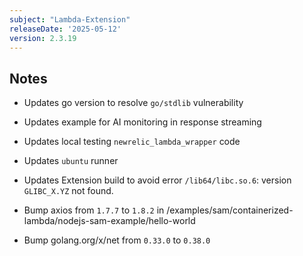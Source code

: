 ```yaml
---
subject: "Lambda-Extension"
releaseDate: '2025-05-12'
version: 2.3.19
---
```


## Notes

* Updates go version to resolve `go/stdlib` vulnerability

* Updates example for AI monitoring in response streaming

* Updates local testing `newrelic_lambda_wrapper` code

* Updates `ubuntu` runner

* Updates Extension build to avoid error `/lib64/libc.so.6`: version `GLIBC_X.YZ` not found.

* Bump axios from `1.7.7` to `1.8.2` in /examples/sam/containerized-lambda/nodejs-sam-example/hello-world

* Bump golang.org/x/net from `0.33.0` to `0.38.0`